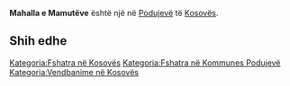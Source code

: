 {{Fshat në 
 | Emri                = Mahalla e Mamutëve
 | EmriAlt                = 
 | NAME_SHORT_FORM=      
 | NAME_GENERIC=      
 | NAME_SORT_NAME_RO=      MAHALLAEMAMUTEVE
 | FULL_NAME_RO = Mahalla e Mamutëve
 | FULL_NAME_ND_RO=Mahalla e Mamuteve
 | SORT_NAME_RG=MAHALLAEMAMUTEVE
 | FULL_NAME_RG=Mahalla e Mamutëve
 | FULL_NAME_ND_RG=Mahalla e Mamuteve
 | SRP_NAME_SHORT_FORM=      
 | SRP_NAME_GENERIC=      
 | SRP_NAME_SORT_NAME_RO=      
 | SRP_FULL_NAME_RO = 
 | SRP_FULL_NAME_ND_RO=
 | SRP_SORT_NAME_RG=
 | SRP_FULL_NAME_RG=
 | SRP_FULL_NAME_ND_RG=
 | Emri (Rasa dhanore) = 
 | Figura              = 
 | Shteti              = Kosovo
 | Komuna              = Podujevë
 | Kodi postar         = 
 | Sipërfaqja          = 

 | Popullsia           = 

 | Regj. i popullsisë  = 
 | Dend. e popullsisë  = 
 | Faqja zyrtare       = 
 <!--- Koordinatat ----> 
 | Gjerësia            = 42.960401
 | Gjatësia            = 21.124951
 | Lartësia            = 
}}
'''Mahalla e Mamutëve''' është një [[]] në [[Podujevë]] të [[Kosovës]].

<!-- == Gjeografia == -->
<!-- == Historia == -->
<!-- == Demografia == -->
== Shih edhe ==
{{Komuna Podujevë}}
{{Kosovo-Administrata-Cung}}

[[Kategoria:Fshatra në Kosovës]]
[[Kategoria:Fshatra në Kommunes Podujevë]]
[[Kategoria:Vendbanime në Kosovës]]